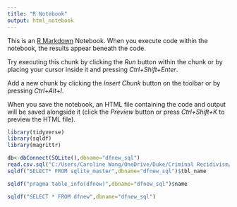 ```yaml
---
title: "R Notebook"
output: html_notebook
---
```


This is an [R Markdown](http://rmarkdown.rstudio.com) Notebook. When you execute code within the notebook, the results appear beneath the code. 

Try executing this chunk by clicking the *Run* button within the chunk or by placing your cursor inside it and pressing *Ctrl+Shift+Enter*. 

Add a new chunk by clicking the *Insert Chunk* button on the toolbar or by pressing *Ctrl+Alt+I*.

When you save the notebook, an HTML file containing the code and output will be saved alongside it (click the *Preview* button or press *Ctrl+Shift+K* to preview the HTML file).

```r
library(tidyverse)
library(sqldf)
library(magrittr)
```

```r
db<-dbConnect(SQLite(),dbname="dfnew_sql")
read.csv.sql("C:/Users/Caroline Wang/OneDrive/Duke/Criminal Recidivism/Data tables/dfnew.csv",sql="CREATE TABLE dfnew AS SELECT * FROM file",dbname="dfnew_sql")
sqldf("SELECT* FROM sqlite_master",dbname="dfnew_sql")$tbl_name

sqldf("pragma table_info(dfnew)",dbname="dfnew_sql")$name

sqldf("SELECT * FROM dfnew",dbname="dfnew_sql")
```

